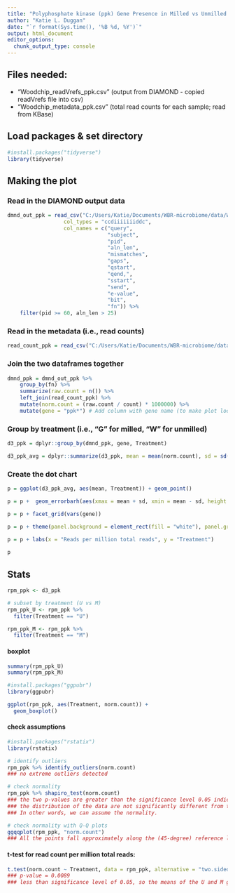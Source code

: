 ```yaml
---
title: "Polyphosphate kinase (ppk) Gene Presence in Milled vs Unmilled Woodchips"
author: "Katie L. Duggan"
date: "`r format(Sys.time(), '%B %d, %Y')`"
output: html_document
editor_options: 
  chunk_output_type: console
---
```

## Files needed:

- "Woodchip_readVrefs_ppk.csv" (output from DIAMOND - copied readVrefs file into csv)
- "Woodchip_metadata_ppk.csv" (total read counts for each sample; read from KBase)

## Load packages & set directory
```r
#install.packages("tidyverse")
library(tidyverse)
```

## Making the plot

### Read in the DIAMOND output data
```r
dmnd_out_ppk = read_csv("C:/Users/Katie/Documents/WBR-microbiome/data/Woodchip_readVrefs_ppk.csv", 
                  col_types = "ccdiiiiiiiddc", 
                  col_names = c("query", 
                                "subject", 
                                "pid",
                                "aln_len", 
                                "mismatches", 
                                "gaps", 
                                "qstart", 
                                "qend,", 
                                "sstart", 
                                "send", 
                                "e-value", 
                                "bit", 
                                "fn")) %>%
    filter(pid >= 60, aln_len > 25)
```

### Read in the metadata (i.e., read counts)
```r
read_count_ppk = read_csv("C:/Users/Katie/Documents/WBR-microbiome/data/Woodchip_metadata_ppk.csv")
```

### Join the two dataframes together
```r
dmnd_ppk = dmnd_out_ppk %>%
    group_by(fn) %>%
    summarize(raw.count = n()) %>%
    left_join(read_count_ppk) %>%
    mutate(norm.count = (raw.count / count) * 1000000) %>% 
    mutate(gene = "ppk*") # Add column with gene name (to make plot look the same as N and CAZy plots)
```

### Group by treatment (i.e., "G" for milled, "W" for unmilled)
```r
d3_ppk = dplyr::group_by(dmnd_ppk, gene, Treatment)

d3_ppk_avg = dplyr::summarize(d3_ppk, mean = mean(norm.count), sd = sd(norm.count))
```

### Create the dot chart
```r
p = ggplot(d3_ppk_avg, aes(mean, Treatment)) + geom_point()

p = p +  geom_errorbarh(aes(xmax = mean + sd, xmin = mean - sd, height = .5)) + expand_limits(x = 0)

p = p + facet_grid(vars(gene))

p = p + theme(panel.background = element_rect(fill = "white"), panel.grid.major.x = element_blank(), strip.background =element_rect(fill="gold"), panel.grid.major.y = element_line(linetype=3, color="dark grey"), legend.position="none", axis.text.y = element_text(size = 10)) #add legend position none.

p = p + labs(x = "Reads per million total reads", y = "Treatment")
  
p
```


## Stats
```r
rpm_ppk <- d3_ppk

# subset by treatment (U vs M)
rpm_ppk_U <- rpm_ppk %>% 
  filter(Treatment == "U")

rpm_ppk_M <- rpm_ppk %>% 
  filter(Treatment == "M")
```

#### boxplot
```r
summary(rpm_ppk_U)
summary(rpm_ppk_M)

#install.packages("ggpubr")
library(ggpubr)

ggplot(rpm_ppk, aes(Treatment, norm.count)) +
  geom_boxplot()
```

#### check assumptions
```r
#install.packages("rstatix")
library(rstatix)

# identify outliers
rpm_ppk %>% identify_outliers(norm.count)
### no extreme outliers detected

# check normality
rpm_ppk %>% shapiro_test(norm.count) 
### the two p-values are greater than the significance level 0.05 indicating that 
### the distribution of the data are not significantly different from the normal distribution. 
### In other words, we can assume the normality.

# check normality with Q-Q plots
ggqqplot(rpm_ppk, "norm.count")
### All the points fall approximately along the (45-degree) reference line, for each group. So we can assume normality of the data.
```

#### t-test for read count per million total reads:
```r
t.test(norm.count ~ Treatment, data = rpm_ppk, alternative = "two.sided", paired = FALSE, conf.level = 0.95)
### p-value = 0.0089
### less than significance level of 0.05, so the means of the U and M groups are significantly different from each other.
```


